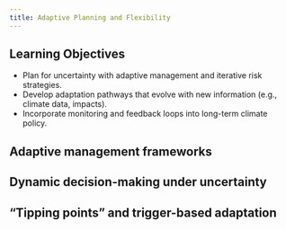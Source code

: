 ```yaml
---
title: Adaptive Planning and Flexibility
---
```


## Learning Objectives {.unnumbered}

- Plan for uncertainty with adaptive management and iterative risk strategies.
- Develop adaptation pathways that evolve with new information (e.g., climate data, impacts).
- Incorporate monitoring and feedback loops into long-term climate policy.

## Adaptive management frameworks

## Dynamic decision-making under uncertainty

## “Tipping points” and trigger-based adaptation
